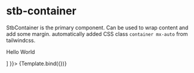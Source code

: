 
<Meta
  title="Components/stb-container"
  component={StbContainer} 
/>

# stb-container
StbContainer is the primary component. Can be used to wrap content and add some margin. automatically added CSS class `container mx-auto` from tailwindcss.


<Canvas>
  <Story 
    name="Default"
    args={{
      children: [
        <div className="p-4 bg-red-300">
          <p>
            Hello World
          </p>
        </div>
      ]
    }}>
    {Template.bind({})}
  </Story>
</Canvas>